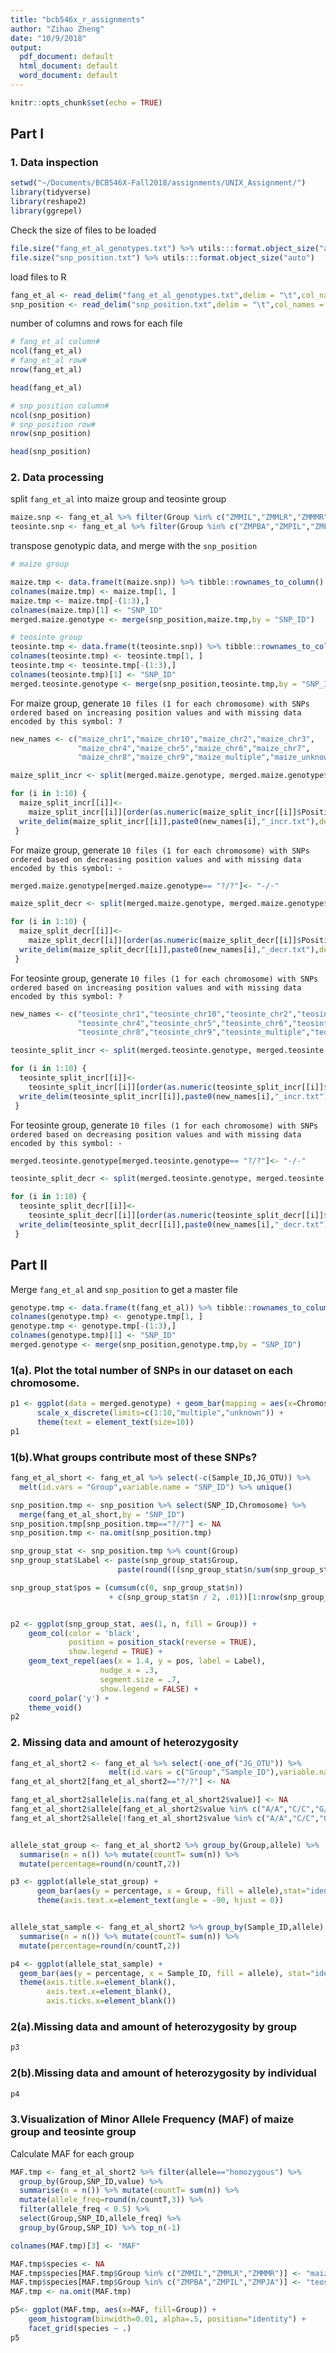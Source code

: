 ```yaml
---
title: "bcb546x_r_assignments"
author: "Zihao Zheng"
date: "10/9/2018"
output:
  pdf_document: default
  html_document: default
  word_document: default
---
```


```r
knitr::opts_chunk$set(echo = TRUE)
```
## Part I
### 1. Data inspection
```r
setwd("~/Documents/BCB546X-Fall2018/assignments/UNIX_Assignment/")
library(tidyverse)
library(reshape2)
library(ggrepel)
```

Check the size of files to be loaded
```r

file.size("fang_et_al_genotypes.txt") %>% utils:::format.object_size("auto")
file.size("snp_position.txt") %>% utils:::format.object_size("auto")

```


load files to R
```r

fang_et_al <- read_delim("fang_et_al_genotypes.txt",delim = "\t",col_names = T)
snp_position <- read_delim("snp_position.txt",delim = "\t",col_names = T)

```

number of columns and rows for each file

```r
# fang_et_al column#
ncol(fang_et_al)
# fang_et_al row#
nrow(fang_et_al)

head(fang_et_al)

# snp_position column#
ncol(snp_position)
# snp_position row#
nrow(snp_position)

head(snp_position)

```

### 2. Data processing

split `fang_et_al` into maize group and teosinte group
```r

maize.snp <- fang_et_al %>% filter(Group %in% c("ZMMIL","ZMMLR","ZMMMR"))
teosinte.snp <- fang_et_al %>% filter(Group %in% c("ZMPBA","ZMPIL","ZMPJA"))

```

transpose genotypic data, and merge with the `snp_position`
```r
# maize group

maize.tmp <- data.frame(t(maize.snp)) %>% tibble::rownames_to_column()
colnames(maize.tmp) <- maize.tmp[1, ] 
maize.tmp <- maize.tmp[-(1:3),] 
colnames(maize.tmp)[1] <- "SNP_ID"
merged.maize.genotype <- merge(snp_position,maize.tmp,by = "SNP_ID")

# teosinte group
teosinte.tmp <- data.frame(t(teosinte.snp)) %>% tibble::rownames_to_column()
colnames(teosinte.tmp) <- teosinte.tmp[1, ] 
teosinte.tmp <- teosinte.tmp[-(1:3),] 
colnames(teosinte.tmp)[1] <- "SNP_ID"
merged.teosinte.genotype <- merge(snp_position,teosinte.tmp,by = "SNP_ID")

```


For maize group, generate `10 files (1 for each chromosome) with SNPs ordered based on increasing position values and with missing data encoded by this symbol: ?`

```r

new_names <- c("maize_chr1","maize_chr10","maize_chr2","maize_chr3",
               "maize_chr4","maize_chr5","maize_chr6","maize_chr7",
               "maize_chr8","maize_chr9","maize_multiple","maize_unknown")

maize_split_incr <- split(merged.maize.genotype, merged.maize.genotype$Chromosome)

for (i in 1:10) {
  maize_split_incr[[i]]<- 
    maize_split_incr[[i]][order(as.numeric(maize_split_incr[[i]]$Position)),]
  write_delim(maize_split_incr[[i]],paste0(new_names[i],"_incr.txt"),delim = "\t")
 }


```


For maize group, generate `10 files (1 for each chromosome) with SNPs ordered based on decreasing position values and with missing data encoded by this symbol: -`

```r

merged.maize.genotype[merged.maize.genotype== "?/?"]<- "-/-"

maize_split_decr <- split(merged.maize.genotype, merged.maize.genotype$Chromosome)

for (i in 1:10) {
  maize_split_decr[[i]]<-
    maize_split_decr[[i]][order(as.numeric(maize_split_decr[[i]]$Position)),]
  write_delim(maize_split_decr[[i]],paste0(new_names[i],"_decr.txt"),delim = "\t")
 }


```

For teosinte group, generate `10 files (1 for each chromosome) with SNPs ordered based on increasing position values and with missing data encoded by this symbol: ?`

```r

new_names <- c("teosinte_chr1","teosinte_chr10","teosinte_chr2","teosinte_chr3",
               "teosinte_chr4","teosinte_chr5","teosinte_chr6","teosinte_chr7",
               "teosinte_chr8","teosinte_chr9","teosinte_multiple","teosinte_unknown")

teosinte_split_incr <- split(merged.teosinte.genotype, merged.teosinte.genotype$Chromosome)

for (i in 1:10) {
  teosinte_split_incr[[i]]<- 
    teosinte_split_incr[[i]][order(as.numeric(teosinte_split_incr[[i]]$Position)),]
  write_delim(teosinte_split_incr[[i]],paste0(new_names[i],"_incr.txt"),delim = "\t")
 }


```


For teosinte group, generate `10 files (1 for each chromosome) with SNPs ordered based on decreasing position values and with missing data encoded by this symbol: -`

```r

merged.teosinte.genotype[merged.teosinte.genotype== "?/?"]<- "-/-"

teosinte_split_decr <- split(merged.teosinte.genotype, merged.teosinte.genotype$Chromosome)

for (i in 1:10) {
  teosinte_split_decr[[i]]<- 
    teosinte_split_decr[[i]][order(as.numeric(teosinte_split_decr[[i]]$Position)),]
  write_delim(teosinte_split_decr[[i]],paste0(new_names[i],"_decr.txt"),delim = "\t")
 }


```

## Part II

Merge `fang_et_al` and `snp_position` to get a master file
```r

genotype.tmp <- data.frame(t(fang_et_al)) %>% tibble::rownames_to_column()
colnames(genotype.tmp) <- genotype.tmp[1, ] 
genotype.tmp <- genotype.tmp[-(1:3),] 
colnames(genotype.tmp)[1] <- "SNP_ID"
merged.genotype <- merge(snp_position,genotype.tmp,by = "SNP_ID")


```

### 1(a). Plot the total number of SNPs in our dataset on each chromosome.
```r
p1 <- ggplot(data = merged.genotype) + geom_bar(mapping = aes(x=Chromosome)) +
      scale_x_discrete(limits=c(1:10,"multiple","unknown")) + 
      theme(text = element_text(size=10))
p1

```


### 1(b).What groups contribute most of these SNPs?
```r
fang_et_al_short <- fang_et_al %>% select(-c(Sample_ID,JG_OTU)) %>%
  melt(id.vars = "Group",variable.name = "SNP_ID") %>% unique()

snp_position.tmp <- snp_position %>% select(SNP_ID,Chromosome) %>%
  merge(fang_et_al_short,by = "SNP_ID")
snp_position.tmp[snp_position.tmp=="?/?"] <- NA
snp_position.tmp <- na.omit(snp_position.tmp)

snp_group_stat <- snp_position.tmp %>% count(Group)
snp_group_stat$Label <- paste(snp_group_stat$Group,
                        paste(round(((snp_group_stat$n/sum(snp_group_stat$n))*100),2),"%"), sep="-")

snp_group_stat$pos = (cumsum(c(0, snp_group_stat$n)) 
                      + c(snp_group_stat$n / 2, .01))[1:nrow(snp_group_stat)]


p2 <- ggplot(snp_group_stat, aes(1, n, fill = Group)) +
    geom_col(color = 'black', 
             position = position_stack(reverse = TRUE), 
             show.legend = TRUE) +
    geom_text_repel(aes(x = 1.4, y = pos, label = Label), 
                    nudge_x = .3, 
                    segment.size = .7, 
                    show.legend = FALSE) +
    coord_polar('y') +
    theme_void()
p2
```

### 2. Missing data and amount of heterozygosity
```r
fang_et_al_short2 <- fang_et_al %>% select(-one_of("JG_OTU")) %>% 
                      melt(id.vars = c("Group","Sample_ID"),variable.name = "SNP_ID")
fang_et_al_short2[fang_et_al_short2=="?/?"] <- NA

fang_et_al_short2$allele[is.na(fang_et_al_short2$value)] <- NA
fang_et_al_short2$allele[fang_et_al_short2$value %in% c("A/A","C/C","G/G","T/T")] <- "homozygous"
fang_et_al_short2$allele[!fang_et_al_short2$value %in% c("A/A","C/C","G/G","T/T",NA)] <- "heterozygous"


allele_stat_group <- fang_et_al_short2 %>% group_by(Group,allele) %>% 
  summarise(n = n()) %>% mutate(countT= sum(n)) %>% 
  mutate(percentage=round(n/countT,2))

p3 <- ggplot(allele_stat_group) + 
      geom_bar(aes(y = percentage, x = Group, fill = allele),stat="identity") + 
      theme(axis.text.x=element_text(angle = -90, hjust = 0)) 


allele_stat_sample <- fang_et_al_short2 %>% group_by(Sample_ID,allele) %>% 
  summarise(n = n()) %>% mutate(countT= sum(n)) %>% 
  mutate(percentage=round(n/countT,2))

p4 <- ggplot(allele_stat_sample) + 
  geom_bar(aes(y = percentage, x = Sample_ID, fill = allele), stat="identity") + 
  theme(axis.title.x=element_blank(),
        axis.text.x=element_blank(),
        axis.ticks.x=element_blank())
```

### 2(a).Missing data and amount of heterozygosity by group
```r
p3
```

### 2(b).Missing data and amount of heterozygosity by individual
```r
p4
```


### 3.Visualization of Minor Allele Frequency (MAF) of maize group and teosinte group
Calculate MAF for each group
```r
MAF.tmp <- fang_et_al_short2 %>% filter(allele=="homozygous") %>% 
  group_by(Group,SNP_ID,value) %>%
  summarise(n = n()) %>% mutate(countT= sum(n)) %>% 
  mutate(allele_freq=round(n/countT,3)) %>% 
  filter(allele_freq < 0.5) %>% 
  select(Group,SNP_ID,allele_freq) %>% 
  group_by(Group,SNP_ID) %>% top_n(-1)

colnames(MAF.tmp)[3] <- "MAF"

MAF.tmp$species <- NA
MAF.tmp$species[MAF.tmp$Group %in% c("ZMMIL","ZMMLR","ZMMMR")] <- "maize"
MAF.tmp$species[MAF.tmp$Group %in% c("ZMPBA","ZMPIL","ZMPJA")] <- "teosinte"
MAF.tmp <- na.omit(MAF.tmp)

p5<- ggplot(MAF.tmp, aes(x=MAF, fill=Group)) +
    geom_histogram(binwidth=0.01, alpha=.5, position="identity") +
    facet_grid(species ~ .)
p5
```






